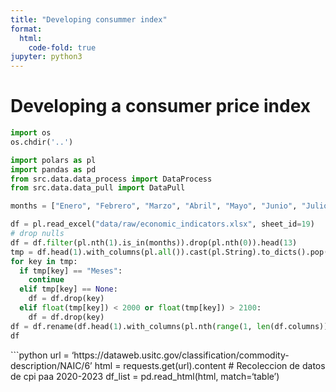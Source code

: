 ```yaml
---
title: "Developing consummer index"
format:
  html:
    code-fold: true
jupyter: python3
---
```


# Developing a consumer price index

```python
import os 
os.chdir('..')
```

```python
import polars as pl
import pandas as pd
from src.data.data_process import DataProcess
from src.data.data_pull import DataPull
```

```python
months = ["Enero", "Febrero", "Marzo", "Abril", "Mayo", "Junio", "Julio", "Agosto", "Septiembre", "Octubre", "Noviembre", "Diciembre", "Meses"]
```

```python
df = pl.read_excel("data/raw/economic_indicators.xlsx", sheet_id=19)
# drop nulls
df = df.filter(pl.nth(1).is_in(months)).drop(pl.nth(0)).head(13)
tmp = df.head(1).with_columns(pl.all()).cast(pl.String).to_dicts().pop()
for key in tmp:
  if tmp[key] == "Meses":
    continue
  elif tmp[key] == None:
    df = df.drop(key)
  elif float(tmp[key]) < 2000 or float(tmp[key]) > 2100:
    df = df.drop(key)
df = df.rename(df.head(1).with_columns(pl.nth(range(1, len(df.columns))).cast(pl.Int64)).cast(pl.String).to_dicts().pop()).tail(-1)
df
```

```python
url = 'https://dataweb.usitc.gov/classification/commodity-description/NAIC/6'
html = requests.get(url).content
# Recoleccion de datos de cpi paa 2020-2023
df_list = pd.read_html(html, match='table')
